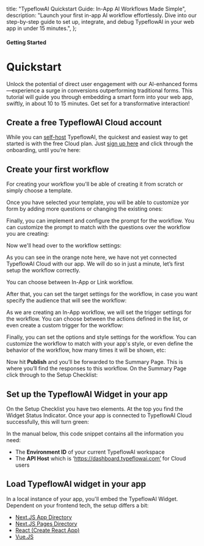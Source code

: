 


  title: "TypeflowAI Quickstart Guide: In-App AI Workflows Made Simple",
  description:
    "Launch your first in-app AI workflow effortlessly. Dive into our step-by-step guide to set up, integrate, and debug TypeflowAI in your web app in under 15 minutes.",
};

#### Getting Started

# Quickstart

Unlock the potential of direct user engagement with our AI-enhanced forms—experience a surge in conversions outperforming traditional forms. This tutorial will guide you through embedding a smart form into your web app, swiftly, in about 10 to 15 minutes. Get set for a transformative interaction!

## Create a free TypeflowAI Cloud account

While you can [self-host](/docs/self-hosting/self-hosting-guide) TypeflowAI, the quickest and easiest way to get started is with the free Cloud plan. Just [sign up here](https://dashboard.typeflowai.com/auth/signup) and click through the onboarding, until you’re here:

<MdxImage
  src={I1}
  alt="Choose AI workflow template"
  quality="100"
  className="max-w-full rounded-lg sm:max-w-3xl "
/>

## Create your first workflow

For creating your workflow you'll be able of creating it from scratch or simply choose a template.

Once you have selected your template, you will be able to customize yor form by adding more questions or changing the existing ones:

<MdxImage
  src={I2}
  alt="Select and define form questions"
  quality="100"
  className="max-w-full rounded-lg sm:max-w-3xl "
/>

Finally, you can implement and configure the prompt for the workflow. You can customize the prompt to match with the questions over the workflow you are creating:

<MdxImage
  src={I3}
  alt="Implement and configure prompt for workflow"
  quality="100"
  className="max-w-full rounded-lg sm:max-w-3xl "
/>

Now we'll head over to the workflow settings:

<MdxImage
  src={I4}
  alt="Workflow type settings"
  quality="100"
  className="max-w-full rounded-lg sm:max-w-3xl"
/>

As you can see in the orange note here, we have not yet connected TypeflowAI Cloud with our app. We will do so in just a minute, let’s first setup the workflow correctly.

You can choose between In-App or Link workflow.

After that, you can set the target settings for the workflow, in case you want specify the audience that will see the workflow:

<MdxImage
  src={I5}
  alt="Workflow target settings"
  quality="100"
  className="max-w-full rounded-lg sm:max-w-3xl"
/>

As we are creating an In-App workflow, we will set the trigger settings for the workflow. You can choose between the actions defined in the list, or even create a custom trigger for the workflow:

<MdxImage
  src={I6}
  alt="Workflow trigger settings"
  quality="100"
  className="max-w-full rounded-lg sm:max-w-3xl"
/>

Finally, you can set the options and style settings for the workflow. You can customize the workflow to match with your app's style, or even define the behavior of the workflow, how many times it will be shown, etc:

<MdxImage
  src={I7}
  alt="Workflow options and style settings"
  quality="100"
  className="max-w-full rounded-lg sm:max-w-3xl"
/>

Now hit **Publish** and you’ll be forwarded to the Summary Page. This is where you’ll find the responses to this workflow. On the Summary Page click through to the Setup Checklist:

<MdxImage
  src={I8}
  alt="Workflow dashboard"
  quality="100"
  className="max-w-full rounded-lg sm:max-w-3xl"
/>

## Set up the TypeflowAI Widget in your app

On the Setup Checklist you have two elements. At the top you find the Widget Status Indicator. Once your app is connected to TypeflowAI Cloud successfully, this will turn green:

<MdxImage
  src={I9}
  alt="TypeflowAI widget status"
  quality="100"
  className="max-w-full rounded-lg sm:max-w-3xl"
/>

In the manual below, this code snippet contains all the information you need:

- The **Environment ID** of your current TypeflowAI workspace
- The **API Host** which is ‘https://dashboard.typeflowai.com’ for Cloud users

<MdxImage
  src={I10}
  alt="TypeflowAI widget code snippet"
  quality="100"
  className="max-w-full rounded-lg sm:max-w-3xl"
/>

## Load TypeflowAI widget in your app

In a local instance of your app, you'll embed the TypeflowAI Widget. Dependent on your frontend tech, the setup differs a bit:

- [Next.JS App Directory](/docs/getting-started/framework-guides#next-js)
- [Next.JS Pages Directory](/docs/getting-started/framework-guides#next-js)
- [React (Create React App)](/docs/getting-started/framework-guides#react-js)
- [Vue.JS](/docs/getting-started/framework-guides#vue-js)